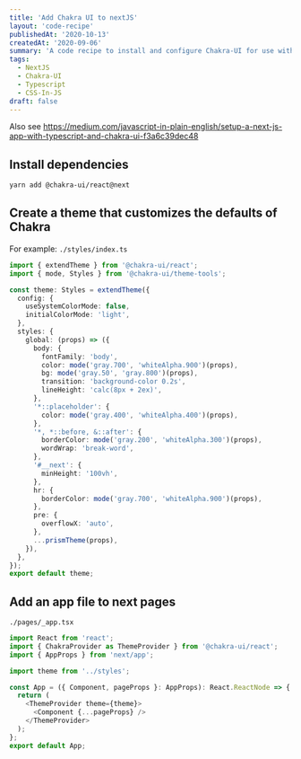 ```yaml
---
title: 'Add Chakra UI to nextJS'
layout: 'code-recipe'
publishedAt: '2020-10-13'
createdAt: '2020-09-06'
summary: 'A code recipe to install and configure Chakra-UI for use with NextJS as CSS-In-JS solution.'
tags:
  - NextJS
  - Chakra-UI
  - Typescript
  - CSS-In-JS
draft: false
---
```


Also see https://medium.com/javascript-in-plain-english/setup-a-next-js-app-with-typescript-and-chakra-ui-f3a6c39dec48

## Install dependencies

```bash
yarn add @chakra-ui/react@next
```

## Create a theme that customizes the defaults of Chakra

For example:
`./styles/index.ts`

```js:index.ts
import { extendTheme } from '@chakra-ui/react';
import { mode, Styles } from '@chakra-ui/theme-tools';

const theme: Styles = extendTheme({
  config: {
    useSystemColorMode: false,
    initialColorMode: 'light',
  },
  styles: {
    global: (props) => ({
      body: {
        fontFamily: 'body',
        color: mode('gray.700', 'whiteAlpha.900')(props),
        bg: mode('gray.50', 'gray.800')(props),
        transition: 'background-color 0.2s',
        lineHeight: 'calc(8px + 2ex)',
      },
      '*::placeholder': {
        color: mode('gray.400', 'whiteAlpha.400')(props),
      },
      '*, *::before, &::after': {
        borderColor: mode('gray.200', 'whiteAlpha.300')(props),
        wordWrap: 'break-word',
      },
      '#__next': {
        minHeight: '100vh',
      },
      hr: {
        borderColor: mode('gray.700', 'whiteAlpha.900')(props),
      },
      pre: {
        overflowX: 'auto',
      },
      ...prismTheme(props),
    }),
  },
});
export default theme;
```

## Add an app file to next pages

`./pages/_app.tsx`

```js:_app.js
import React from 'react';
import { ChakraProvider as ThemeProvider } from '@chakra-ui/react';
import { AppProps } from 'next/app';

import theme from '../styles';

const App = ({ Component, pageProps }: AppProps): React.ReactNode => {
  return (
    <ThemeProvider theme={theme}>
      <Component {...pageProps} />
    </ThemeProvider>
  );
};
export default App;
```

